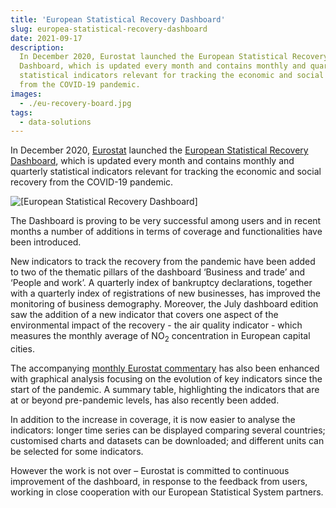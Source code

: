 ```yaml
---
title: 'European Statistical Recovery Dashboard'
slug: europea-statistical-recovery-dashboard
date: 2021-09-17
description:
  In December 2020, Eurostat launched the European Statistical Recovery
  Dashboard, which is updated every month and contains monthly and quarterly
  statistical indicators relevant for tracking the economic and social recovery
  from the COVID-19 pandemic.
images:
  - ./eu-recovery-board.jpg
tags:
  - data-solutions
---
```



In December 2020, [Eurostat](https://ec.europa.eu/eurostat) launched the
[European Statistical Recovery Dashboard](https://ec.europa.eu/eurostat/cache/recovery-dashboard/),
which is updated every month and contains monthly and quarterly statistical
indicators relevant for tracking the economic and social recovery from the
COVID-19 pandemic.

<Box mb={3}>
  <Img
    fluid={props.images[0]}
    title="[European Statistical Recovery Dashboard]"
    alt="[European Statistical Recovery Dashboard]"
  />
</Box>

The Dashboard is proving to be very successful among users and in recent months
a number of additions in terms of coverage and functionalities have been
introduced.

New indicators to track the recovery from the pandemic have been added to two of
the thematic pillars of the dashboard ‘Business and trade’ and ‘People and
work’. A quarterly index of bankruptcy declarations, together with a quarterly
index of registrations of new businesses, has improved the monitoring of
business demography. Moreover, the July dashboard edition saw the addition of a
new indicator that covers one aspect of the environmental impact of the
recovery - the air quality indicator - which measures the monthly average of
NO<sub>2</sub> concentration in European capital cities.

The accompanying
[monthly Eurostat commentary](./recovery-dashboard-commentary-with-charts-sep-2021-final.pdf)
has also been enhanced with graphical analysis focusing on the evolution of key
indicators since the start of the pandemic. A summary table, highlighting the
indicators that are at or beyond pre-pandemic levels, has also recently been
added.

In addition to the increase in coverage, it is now easier to analyse the
indicators: longer time series can be displayed comparing several countries;
customised charts and datasets can be downloaded; and different units can be
selected for some indicators.

However the work is not over – Eurostat is committed to continuous improvement
of the dashboard, in response to the feedback from users, working in close
cooperation with our European Statistical System partners.
